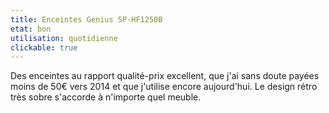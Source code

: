 ```yaml
---
title: Enceintes Genius SP-HF1250B
etat: bon
utilisation: quotidienne
clickable: true
---
```


Des enceintes au rapport qualité-prix excellent, que j'ai sans doute payées moins de 50€ vers 2014 et que j'utilise encore aujourd'hui. Le design rétro très sobre s'accorde à n'importe quel meuble.
